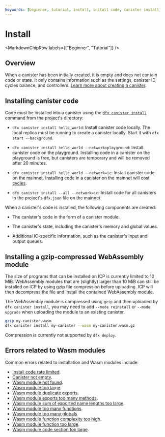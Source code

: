 ```yaml
---
keywords: [beginner, tutorial, install, install code, canister install]
---
```



# Install

<MarkdownChipRow labels={["Beginner", "Tutorial"]} />

## Overview

When a <GlossaryTooltip>canister</GlossaryTooltip> has been initially created, it is empty and does not contain code or state. It only contains information such as the settings, canister ID, cycles balance, and controllers. [Learn more about creating a canister](/docs/current/developer-docs/smart-contracts/create).

## Installing canister code

Code must be installed into a canister using the [`dfx canister install`](/docs/current/developer-docs/developer-tools/cli-tools/cli-reference/dfx-canister#dfx-canister-install) command from the project's directory:

- `dfx canister install hello_world`: Install canister code locally. The local replica must be running to create a canister locally. Start it with `dfx start --background`.

- `dfx canister install hello_world --network=playground`: Install canister code on the playground. Installing code in a canister on the playground is free, but canisters are temporary and will be removed after 20 minutes.

- `dfx canister install hello_world --network=ic`: Install canister code on the mainnet. Installing code in a canister on the mainnet will cost [cycles](/docs/current/developer-docs/gas-cost).

- `dfx canister install --all --network=ic`: Install code for all canisters in the project's `dfx.json` file on the mainnet.

When a canister's code is installed, the following components are created:

- The canister's code in the form of a canister module.

- The canister's state, including the canister's memory and global values.

- Additional IC-specific information, such as the canister's input and output queues.

## Installing a gzip-compressed WebAssembly module

The size of programs that can be installed on ICP is currently limited to 10 MiB.
WebAssembly modules that are (slightly) larger than 10 MiB can still be installed on ICP by using gzip file compression before uploading. ICP will then decompress the file and install the contained WebAssembly module.

The WebAssembly module is compressed using `gzip` and then uploaded by `dfx canister install`, you may need to add `--mode reinstall` or `--mode upgrade` when uploading the module to an existing canister.

``` bash
gzip my-canister.wasm
dfx canister install my-canister --wasm my-canister.wasm.gz
```

Compression is currently not supported by `dfx deploy`.

## Errors related to Wasm modules

Common errors related to installation and Wasm modules include:

- [Install code rate limited](/docs/current/references/execution-errors#install-code-rate-limited).
- [Canister not empty](/docs/current/references/execution-errors#canister-not-empty).
- [Wasm module not found](/docs/current/references/execution-errors#wasm-module-not-found).
- [Wasm module too large](/docs/current/references/execution-errors#wasm-module-too-large).
- [Wasm module duplicate exports](/docs/current/references/execution-errors#wasm-module-duplicate-exports).
- [Wasm module exports too many methods](/docs/current/references/execution-errors#wasm-module-exports-too-many-methods).
- [Wasm module sum of exported name lengths too large](/docs/current/references/execution-errors#wasm-module-sum-of-exported-name-lengths-too-large).
- [Wasm module too many functions](/docs/current/references/execution-errors#wasm-module-too-many-functions).
- [Wasm module too many globals](/docs/current/references/execution-errors#wasm-module-too-many-globals).
- [Wasm module function complexity too high](/docs/current/references/execution-errors#wasm-module-function-complexity-too-high).
- [Wasm module function too large](/docs/current/references/execution-errors#wasm-module-function-too-large).
- [Wasm module code section too large](/docs/current/references/execution-errors#wasm-module-code-section-too-large).
